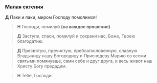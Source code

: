 ### Малая ектения

**Д** Паки и паки, миром Господу помолимся!

> **Н** Господи, помилуй **(на каждое прошение)**.

> **Д** Заступи, спаси, помилуй и сохрани нас, Боже, Твоею благодатию.

> **Д** Пресвятую, пречистую, преблагословенную, славную Владычицу нашу Богородицу и Приснодеву Марию со всеми святыми помянувше, сами себе и друг друга, и весь живот наш Христу Богу предадим.

> **Н** Тебе, Господи.
